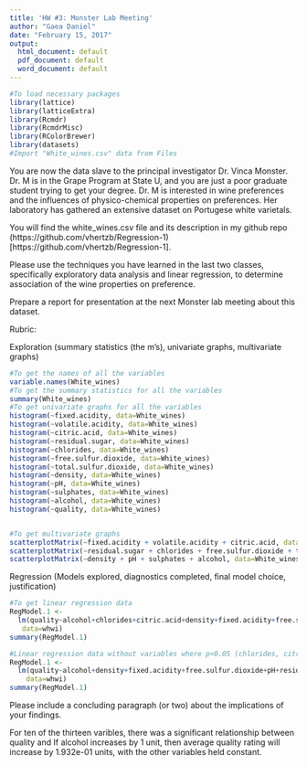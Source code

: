 ```yaml
---
title: 'HW #3: Monster Lab Meeting'
author: "Gaea Daniel"
date: "February 15, 2017"
output:
  html_document: default
  pdf_document: default
  word_document: default
---
```

```r
#To load necessary packages
library(lattice)
library(latticeExtra)
library(Rcmdr)
library(RcmdrMisc)
library(RColorBrewer)
library(datasets)
#Import "White_wines.csv" data from Files
```

You are now the data slave to the principal investigator Dr. Vinca Monster. Dr. M is in the Grape Program at State U, and you are just a poor graduate student trying to get your degree. Dr. M is interested in wine preferences and the influences of physico-chemical properties on preferences. Her laboratory has gathered an extensive dataset on Portugese white varietals.


You will find the white_wines.csv file and its description in my github repo (https://github.com/vhertzb/Regression-1)[https://github.com/vhertzb/Regression-1].

Please use the techniques you have learned in the last two classes, specifically exploratory data analysis and linear regression, to determine association of the wine properties on preference. 

Prepare a report for presentation at the next Monster lab meeting about this dataset.

Rubric:

Exploration (summary statistics (the m's), univariate graphs, multivariate graphs)

```r
#To get the names of all the variables
variable.names(White_wines)
#To get the summary statistics for all the variables
summary(White_wines)
#To get univariate graphs for all the variables
histogram(~fixed.acidity, data=White_wines)
histogram(~volatile.acidity, data=White_wines)
histogram(~citric.acid, data=White_wines)
histogram(~residual.sugar, data=White_wines)
histogram(~chlorides, data=White_wines)
histogram(~free.sulfur.dioxide, data=White_wines)
histogram(~total.sulfur.dioxide, data=White_wines)
histogram(~density, data=White_wines)
histogram(~pH, data=White_wines)
histogram(~sulphates, data=White_wines)
histogram(~alcohol, data=White_wines)
histogram(~quality, data=White_wines)


#To get multivariate graphs
scatterplotMatrix(~fixed.acidity + volatile.acidity + citric.acid, data=White_wines)
scatterplotMatrix(~residual.sugar + chlorides + free.sulfur.dioxide + total.sulfur.dioxide, data=White_wines)
scatterplotMatrix(~density + pH + sulphates + alcohol, data=White_wines)
```

Regression (Models explored, diagnostics completed, final model choice, justification)

```r
#To get linear regression data
RegModel.1 <- 
  lm(quality~alcohol+chlorides+citric.acid+density+fixed.acidity+free.sulfur.dioxide+pH+residual.sugar+sulphates+total.sulfur.dioxide+volatile.acidity,
   data=whwi)
summary(RegModel.1)

#Linear regression data without variables where p<0.05 (chlorides, citric.acid, total.sulfur.dioxide) indicating a lack of significance
RegModel.1 <- 
  lm(quality~alcohol+density+fixed.acidity+free.sulfur.dioxide+pH+residual.sugar+sulphates+volatile.acidity,
    data=whwi)
summary(RegModel.1)
```

Please include a concluding paragraph (or two) about the implications of your findings.

For ten of the thirteen varibles, there was a significant relationship between quality and If alcohol increases by 1 unit, then average quality rating will increase by 1.932e-01 units, with the other variables held constant.